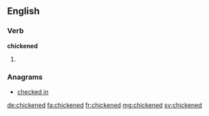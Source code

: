 ==English==

===Verb===
'''chickened'''

# {{en-past of|chicken}}

===Anagrams===
* [[checked in#English|checked in]]

[[de:chickened]]
[[fa:chickened]]
[[fr:chickened]]
[[mg:chickened]]
[[sv:chickened]]